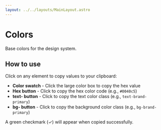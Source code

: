 ```yaml
---
layout: ../../layouts/MainLayout.astro
---
```



<h1>Colors</h1>
<p>Base colors for the design system.</p>

## How to use

Click on any element to copy values to your clipboard:

- **Color swatch** - Click the large color box to copy the hex value
- **Hex button** - Click to copy the hex color code (e.g., `#0040c5`)
- **text- button** - Click to copy the text color class (e.g., `text-brand-primary`)
- **bg- button** - Click to copy the background color class (e.g., `bg-brand-primary`)

A green checkmark (✓) will appear when copied successfully.

<MainColors class="mt-8" client:load />
